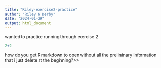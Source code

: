 ```yaml
---
title: "Riley-exercise2-practice"
author: "Riley N Derby"
date: "2024-01-29"
output: html_document
---
```

wanted to practice running through exercise 2

```r
2+2
```
how do you get R markdown to open without all the preliminary information that i just delete at the beginning?>>
